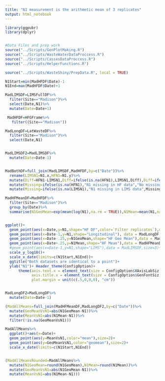 ```yaml
---
title: "N1 measurement is the arithmetic mean of 3 replicates"
output: html_notebook
---
```


```r

library(ggpubr)
library(dplyr)


#Data Files and prep work
source("../Scripts/GenPlotMaking.R")
source("../Scripts/WasteWaterDataProccess.R")
source("../Scripts/CassesDataProccess.R")
source("../Scripts/HelperFunctions.R")

source("../Scripts/WasteShiny/PrepData.R", local = TRUE)

```

```r
N1Start=min(MadHFDF$Date)-1
N1End=max(MadHFDF$Date)+1

MadLIMSDF=LIMSFullDF%>%
  filter(Site=="Madison")%>%
  select(Date,N1)%>%
  mutate(Date=Date+1)

 MadHFDF=HFGFrame%>%
   filter((Site=="Madison"))

MadLongDF=LatWasteDF%>%
  filter(Site=="Madison")%>%
  select(Date,N1)


MadLIMSDF2=MadLIMSDF%>%
  mutate(Date=Date-1)


MadBothDF=full_join(MadLIMSDF,MadHFDF,by=c("Date"))%>%
  rename(LIMSN1=N1.x,HFN1=N1.y)%>%
  mutate(Diff=HFN1-LIMSN1,Diff=ifelse(is.na(HFN1),LIMSN1,Diff),Diff=ifelse(is.na(LIMSN1),HFN1,Diff))%>%
  mutate(Missing=ifelse(is.na(HFN1),"N1 missing in HF data","No missing data"))%>%
  mutate(Missing=ifelse(is.na(LIMSN1),"N1 missing in LIMS data",Missing))

MadHFMeanDF=MadHFDF%>%
  filter(Site=="Madison")%>%
  group_by(Date)%>%
  summarise(N1GeoMean=exp(mean(log(N1),na.rm = TRUE)),N1Mean=mean(N1,na.rm = TRUE))


ggplot()+
  geom_point(aes(x=Date,y=N1,shape="HF DF",color=`Filter replicates`),data=MadHFDF)+
  geom_point(aes(x=Date-1,y=N1,shape="Longitudinal"), data = MadLongDF ,size=3)+
  geom_point(aes(x=Date-.25,y=N1GeoMean,shape="HF Geo Mean"),data = MadHFMeanDF,size=3)+
  geom_point(aes(x=Date+.25,y=N1Mean,shape="HF Mean"),data = MadHFMeanDF,size=3)+
  #geom_point(aes(x=Date-1,y=N1,shape="LIMS"),data = MadLIMSDF,size=3)+
  scale_y_log10()+
  scale_x_date(limits=c(N1Start,N1End))+
  ggtitle("Both datasets are identical to a point")+
  ylab("N1")+ Header_theme(ConfigOption)+
      theme(axis.text.x = element_text(size = ConfigOption$XAxisLabSiz, colour = "black"),
            axis.title.x = element_text(size = ConfigOption$GenFontSiz, colour = "black"),
            plot.margin = unit(c(.5,0,0,0), "cm"))


MadLongDF2=MadLongDF%>%
  mutate(Date=Date-1)

(MadAllMeans=full_join(MadHFMeanDF,MadLongDF2,by=c("Date"))%>%
  mutate(GeoMeanVsN1=abs(N1GeoMean-N1))%>%
  mutate(MeanVsN1=abs(N1Mean-N1))%>%
  filter(!is.na(GeoMeanVsN1)))

MadAllMeans%>%
  ggplot()+aes(x=Date)+
  geom_point(aes(y=MeanVsN1,color="mean"),size=2)+
  geom_point(aes(y=GeoMeanVsN1,color="geomean"),size=2)+
  scale_x_date(limits=c(N1Start,N1End))


(MadAllMeansRounded=MadAllMeans%>%
  mutate(N1GeoMean=round(N1GeoMean),N1Mean=round(N1Mean))%>%
  mutate(GeoMeanVsN1=abs(N1GeoMean-N1))%>%
  mutate(MeanVsN1=abs(N1Mean-N1)))

```